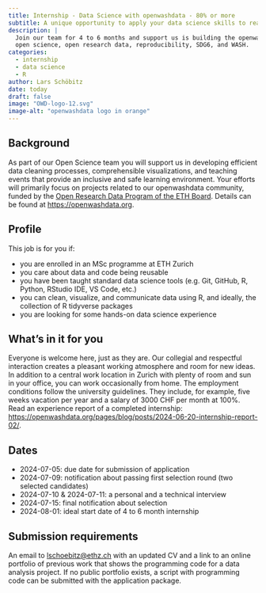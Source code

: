 ```yaml
---
title: Internship - Data Science with openwashdata - 80% or more
subtitle: A unique opportunity to apply your data science skills to real-world problems in the WASH sector.
description: |
  Join our team for 4 to 6 months and support us is building the openwashdata community while learning about
  open science, open research data, reproducibility, SDG6, and WASH.
categories:
  - internship
  - data science
  - R
author: Lars Schöbitz
date: today
draft: false
image: "OWD-logo-12.svg"
image-alt: "openwashdata logo in orange"
---
```


## Background

As part of our Open Science team you will support us in developing efficient data cleaning processes, comprehensible visualizations, and teaching events that provide an inclusive and safe learning environment. Your efforts will primarily focus on projects related to our openwashdata community, funded by the [Open Research Data Program of the ETH Board](https://open-research-data-portal.ch/). Details can be found at <https://openwashdata.org>.

## Profile

This job is for you if:

- you are enrolled in an MSc programme at ETH Zurich
- you care about data and code being reusable
- you have been taught standard data science tools (e.g. Git, GitHub, R, Python, RStudio IDE, VS Code, etc.)
- you can clean, visualize, and communicate data using R, and ideally, the collection of R tidyverse packages
- you are looking for some hands-on data science experience

## What's in it for you

Everyone is welcome here, just as they are. Our collegial and respectful interaction creates a pleasant working atmosphere and room for new ideas. In addition to a central work location in Zurich with plenty of room and sun in your office, you can work occasionally from home. The employment conditions follow the university guidelines. They include, for example, five weeks vacation per year and a salary of 3000 CHF per month at 100%. Read an experience report of a completed internship: <https://openwashdata.org/pages/blog/posts/2024-06-20-internship-report-02/>.

## Dates

- 2024-07-05: due date for submission of application
- 2024-07-09: notification about passing first selection round (two selected candidates)
- 2024-07-10 & 2024-07-11: a personal and a technical interview
- 2024-07-15: final notification about selection
- 2024-08-01: ideal start date of 4 to 6 month internship

## Submission requirements

An email to <a href="mailto:lschoebitz@ethz.ch?subject=Internship - Data Science with openwashdata" target="_blank">lschoebitz@ethz.ch</a> with an updated CV and a link to an online portfolio of previous work that shows the programming code for a data analysis project. If no public portfolio exists, a script with programming code can be submitted with the application package.


